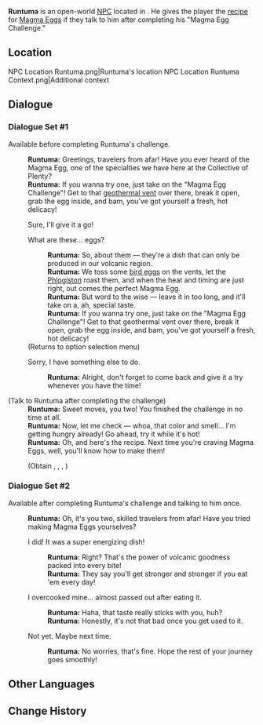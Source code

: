 {{Meta
<!-- Remove this template after adding the missing info -->
|missing_NPC_profile  = yes
}}
{{Character Infobox
|type             = Open-World NPC
|image            = NPC Runtuma.png
|realname         = <!-- Optional, if different from in-game name -->
|deceased         = <!-- Past (for deceased prior to events of the game) or free response -->
|region           = Natlan
|location         = Natlan
|affiliation      = Collective of Plenty
|title            = 

|ancestry         = <!-- Clan/family -->
|father           = 
|mother           = 
|spouse           = 
|sibling          = 
|child            = 
|relative         = 

|voiceEN          = 
|voiceCN          = 
|voiceJP          = 
|voiceKR          = 
|dialoguereward   = 
}}
'''Runtuma''' is an open-world [[NPC]] located in {{Location|Atocpan}}. He gives the player the [[recipe]] for [[Magma Eggs]] if they talk to him after completing his "Magma Egg Challenge."
<!-- Following a certain dialogue branch for the first time gives the player AMOUNT_AS_WORD [[Item]]. -->

==Location==
<gallery>
NPC Location Runtuma.png|Runtuma's location
NPC Location Runtuma Context.png|Additional context
</gallery>
<!--
==Profile==
Detailed story/lore information goes here.
''(To be added.)''

===Appearance===
Keep appearance section short and concise. Limit to 2 paragraphs with 3-4 sentences each.
''(To be added.)''

==Quests and Events==
{{Quests and Events}}

==Idle Quotes==
{{Dialogue Start}}
:{{DIcon|Idle}} {{Tx}}
::{{A|VO Runtuma 01.ogg}} "{{Tx}}"
{{Dialogue End}}
-->
==Dialogue==
===Dialogue Set #1===
Available before completing Runtuma's challenge.
{{Dialogue Start}}
:'''Runtuma:''' Greetings, travelers from afar! Have you ever heard of the Magma Egg, one of the specialties we have here at the Collective of Plenty?
:'''Runtuma:''' If you wanna try one, just take on the "Magma Egg Challenge"! Get to that [[Tutorial/Geothermal Vent|geothermal vent]] over there, break it open, grab the egg inside, and bam, you've got yourself a fresh, hot delicacy!
:{{DIcon|Quest}} Sure, I'll give it a go!
:{{DIcon}} What are these... eggs?
::'''Runtuma:''' So, about them &mdash; they're a dish that can only be produced in our volcanic region.
::'''Runtuma:''' We toss some [[Bird Egg|bird egg]]s on the vents, let the [[Phlogiston]] roast them, and when the heat and timing are just right, out comes the perfect Magma Egg.
::'''Runtuma:''' But word to the wise &mdash; leave it in too long, and it'll take on a, ah, special taste.
::'''Runtuma:''' If you wanna try one, just take on the "Magma Egg Challenge"! Get to that geothermal vent over there, break it open, grab the egg inside, and bam, you've got yourself a fresh, hot delicacy!
:;(Returns to option selection menu)
:{{DIcon}} Sorry, I have something else to do.
::'''Runtuma:''' Alright, don't forget to come back and give it a try whenever you have the time!

<!-- Collect tribal specialties
Target: Destroy the target geothermal vent(s) within the time limit
Time: 2min -->
;(Talk to Runtuma after completing the challenge)
:'''Runtuma:''' Sweet moves, you two! You finished the challenge in no time at all.
:'''Runtuma:''' Now, let me check &mdash; whoa, that color and smell... I'm getting hungry already! Go ahead, try it while it's hot!
:'''Runtuma:''' Oh, and here's the recipe. Next time you're craving Magma Eggs, well, you'll know how to make them!
:;(Obtain {{Item|Recipe: Magma Eggs}}, {{Item|Suspicious Magma Eggs|x=10}}, {{Item|Magma Eggs|x=5}}, {{Item|Delicious Magma Eggs|x=3}})
{{Dialogue End}} 

===Dialogue Set #2===
Available after completing Runtuma's challenge and talking to him once.
{{Dialogue Start}}
:'''Runtuma:''' Oh, it's you two, skilled travelers from afar! Have you tried making Magma Eggs yourselves?
<!-- All 3 dialogue opens available regardless of what the player has done -->
:{{DIcon}} I did! It was a super energizing dish!
::'''Runtuma:''' Right? That's the power of volcanic goodness packed into every bite!
::'''Runtuma:''' They say you'll get stronger and stronger if you eat 'em every day!
:{{DIcon}} I overcooked mine... almost passed out after eating it.
::'''Runtuma:''' Haha, that taste really sticks with you, huh?
::'''Runtuma:''' Honestly, it's not that bad once you get used to it.
:{{DIcon}} Not yet. Maybe next time.
::'''Runtuma:''' No worries, that's fine. Hope the rest of your journey goes smoothly!
{{Dialogue End}}

<!--
==Event Dialogue==
===Event Name===
{{Dialogue Start}}
:'''Runtuma:'''
{{Dialogue End}}
-->
==Other Languages==
{{Other Languages|default_hidden=1
|en      = Runtuma
|zhs     = 伦图
|zhs_rm  = 
|zht     = 倫圖
|zht_rm  = 
|ja      = ロント
|ja_rm   = 
|ko      = 룬투마
|es      = Runtuma
|fr      = Runtuma
|ru      = Рунтума
|th      = Runtuma
|vi      = Runtuma
|de      = Runtuma
|id      = Runtuma
|pt      = Runtuma
|tr      = Runtuma
|it      = Runtuma
}}

==Change History==
{{Change History|5.5}}
<!--
==References==
{{Reflist}}
-->